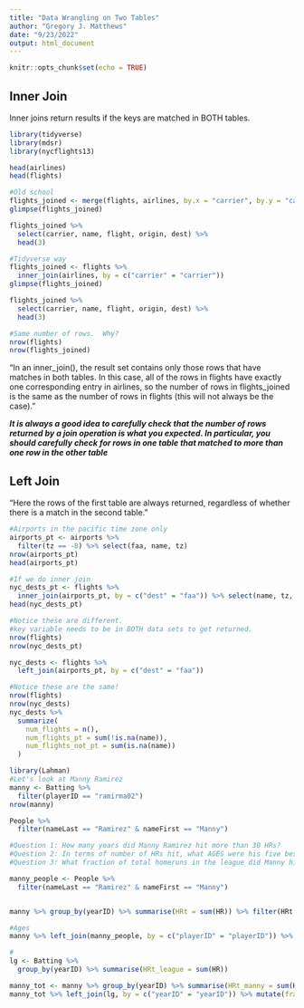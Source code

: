 ```yaml
---
title: "Data Wrangling on Two Tables"
author: "Gregory J. Matthews"
date: "9/23/2022"
output: html_document
---
```


```r
knitr::opts_chunk$set(echo = TRUE)
```

## Inner Join
Inner joins return results if the keys are matched in BOTH tables.

```r
library(tidyverse)
library(mdsr)
library(nycflights13)

head(airlines)
head(flights)

```

```r
#Old school
flights_joined <- merge(flights, airlines, by.x = "carrier", by.y = "carrier")
glimpse(flights_joined)
```

```r
flights_joined %>% 
  select(carrier, name, flight, origin, dest) %>% 
  head(3)
```

```r
#Tidyverse way
flights_joined <- flights %>% 
  inner_join(airlines, by = c("carrier" = "carrier"))
glimpse(flights_joined)
```

```r
flights_joined %>% 
  select(carrier, name, flight, origin, dest) %>% 
  head(3)
```

```r
#Same number of rows.  Why?  
nrow(flights)
nrow(flights_joined)
```

"In an inner_join(), the result set contains only those rows that have matches in both tables. In this case, all of the rows in flights have exactly one corresponding entry in airlines, so the number of rows in flights_joined is the same as the number of rows in flights (this will not always be the case)."

***It is always a good idea to carefully check that the number of rows returned by a join operation is what you expected. In particular, you should carefully check for rows in one table that matched to more than one row in the other table***

## Left Join

"Here the rows of the first table are always returned, regardless of whether there is a match in the second table."

```r
#Airports in the pacific time zone only 
airports_pt <- airports %>%
  filter(tz == -8) %>% select(faa, name, tz)
nrow(airports_pt)
head(airports_pt)
```

```r
#If we do inner join
nyc_dests_pt <- flights %>% 
  inner_join(airports_pt, by = c("dest" = "faa")) %>% select(name, tz, dest, dep_time,sched_dep_time, arr_time, sched_arr_time, carrier)
head(nyc_dests_pt)
```

```r
#Notice these are different.  
#key variable needs to be in BOTH data sets to get returned.  
nrow(flights)
nrow(nyc_dests_pt)
```


```r
nyc_dests <- flights %>% 
  left_join(airports_pt, by = c("dest" = "faa"))
```

```r
#Notice these are the same!
nrow(flights)
nrow(nyc_dests)
nyc_dests %>%
  summarize(
    num_flights = n(),
    num_flights_pt = sum(!is.na(name)),
    num_flights_not_pt = sum(is.na(name))
  )
```


```r
library(Lahman)
#Let's look at Manny Ramirez
manny <- Batting %>%
  filter(playerID == "ramirma02")
nrow(manny)

People %>% 
  filter(nameLast == "Ramirez" & nameFirst == "Manny")

#Question 1: How many years did Manny Ramirez hit more than 30 HRs?
#Question 2: In terms of number of HRs hit, what AGES were his five best? 
#Question 3: What fraction of total homeruns in the league did Manny hit in each of his seasons?   

```

```r
manny_people <- People %>% 
  filter(nameLast == "Ramirez" & nameFirst == "Manny")


manny %>% group_by(yearID) %>% summarise(HRt = sum(HR)) %>% filter(HRt > 30)

#Ages
manny %>% left_join(manny_people, by = c("playerID" = "playerID")) %>% mutate(age = yearID - birthYear) %>% group_by(age) %>% summarise(HRt = sum(HR)) %>% arrange(desc(HRt))

#
lg <- Batting %>% 
  group_by(yearID) %>% summarise(HRt_league = sum(HR))

manny_tot <- manny %>% group_by(yearID) %>% summarise(HRt_manny = sum(HR)) 
manny_tot %>% left_join(lg, by = c("yearID" = "yearID")) %>% mutate(fraction = HRt_manny/HRt_league) %>% arrange(desc(fraction))


```





